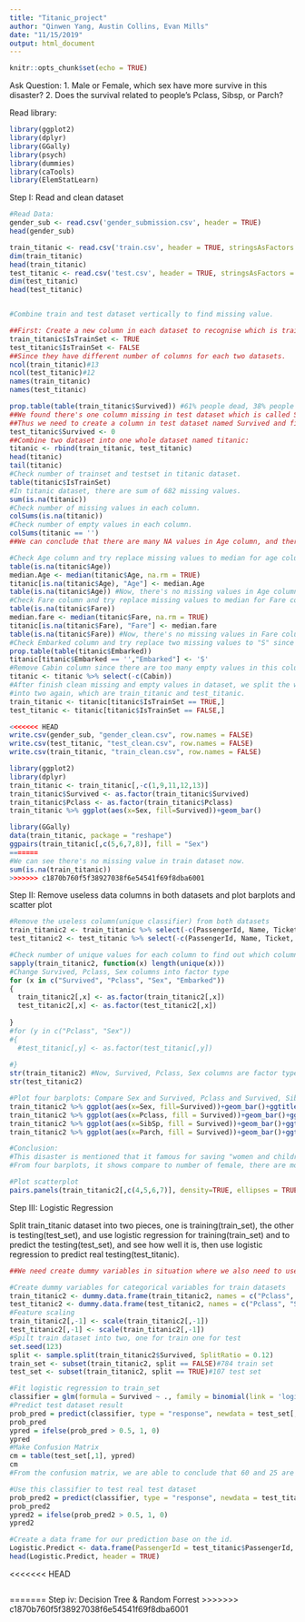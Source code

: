 ```yaml
---
title: "Titanic_project"
author: "Qinwen Yang, Austin Collins, Evan Mills"
date: "11/15/2019"
output: html_document
---
```


```r
knitr::opts_chunk$set(echo = TRUE)
```

Ask Question:
1. Male or Female, which sex have more survive in this disaster?
2. Does the survival related to people's Pclass, Sibsp, or Parch?

Read library:
```r
library(ggplot2)
library(dplyr)
library(GGally)
library(psych)
library(dummies)
library(caTools)
library(ElemStatLearn)

```

Step I: Read and clean dataset
```r
#Read Data:
gender_sub <- read.csv('gender_submission.csv', header = TRUE)
head(gender_sub)

train_titanic <- read.csv('train.csv', header = TRUE, stringsAsFactors = FALSE)
dim(train_titanic)
head(train_titanic)
test_titanic <- read.csv('test.csv', header = TRUE, stringsAsFactors = FALSE)
dim(test_titanic)
head(test_titanic)


#Combine train and test dataset vertically to find missing value.

##First: Create a new column in each dataset to recognise which is trainset, which testset, TRUE means trainset, False means testset.
train_titanic$IsTrainSet <- TRUE
test_titanic$IsTrainSet <- FALSE
##Since they have different number of columns for each two datasets.
ncol(train_titanic)#13
ncol(test_titanic)#12
names(train_titanic)
names(test_titanic)

prop.table(table(train_titanic$Survived)) #61% people dead, 38% people survive
##We found there's one column missing in test dataset which is called Survived. 
##Thus we need to create a column in test dataset named Survived and filled with 0, 0 means we assume all people dead at the beginning, since it shown above that the probability of dead is higher than alive.
test_titanic$Survived <- 0
##Combine two dataset into one whole dataset named titanic:
titanic <- rbind(train_titanic, test_titanic)
head(titanic)
tail(titanic)
#Check number of trainset and testset in titanic dataset.
table(titanic$IsTrainSet)
#In titanic dataset, there are sum of 682 missing values.
sum(is.na(titanic))
#Check number of missing values in each column.
colSums(is.na(titanic))
#Check number of empty values in each column.
colSums(titanic == '')
##We can conclude that there are many NA values in Age column, and there are many empty values in Cabin column. 

#Check Age column and try replace missing values to median for age column
table(is.na(titanic$Age))
median.Age <- median(titanic$Age, na.rm = TRUE)
titanic[is.na(titanic$Age), "Age"] <- median.Age
table(is.na(titanic$Age)) #Now, there's no missing values in Age column
#Check Fare column and try replace missing values to median for Fare column
table(is.na(titanic$Fare))
median.fare <- median(titanic$Fare, na.rm = TRUE)
titanic[is.na(titanic$Fare), "Fare"] <- median.fare
table(is.na(titanic$Fare)) #Now, there's no missing values in Fare column
#Check Embarked column and try replace two missing values to "S" since most values in Embarked is "S"
prop.table(table(titanic$Embarked))
titanic[titanic$Embarked == '',"Embarked"] <- 'S'
#Remove Cabin column since there are too many empty values in this column, thus we can't get any info from this column.
titanic <- titanic %>% select(-c(Cabin))
#After finish clean missing and empty values in dataset, we split the whole titanic dataset
#into two again, which are train_titanic and test_titanic.
train_titanic <- titanic[titanic$IsTrainSet == TRUE,]
test_titanic <- titanic[titanic$IsTrainSet == FALSE,]

<<<<<<< HEAD
write.csv(gender_sub, "gender_clean.csv", row.names = FALSE)
write.csv(test_titanic, "test_clean.csv", row.names = FALSE)
write.csv(train_titanic, "train_clean.csv", row.names = FALSE)

library(ggplot2)
library(dplyr)
train_titanic <- train_titanic[,-c(1,9,11,12,13)]
train_titanic$Survived <- as.factor(train_titanic$Survived)
train_titanic$Pclass <- as.factor(train_titanic$Pclass)
train_titanic %>% ggplot(aes(x=Sex, fill=Survived))+geom_bar()

library(GGally)
data(train_titanic, package = "reshape")
ggpairs(train_titanic[,c(5,6,7,8)], fill = "Sex")
=======
#We can see there's no missing value in train dataset now.
sum(is.na(train_titanic))
>>>>>>> c1870b760f5f38927038f6e54541f69f8dba6001

```

Step II: Remove useless data columns in both datasets and plot barplots and scatter plot
```r
#Remove the useless column(unique classifier) from both datasets
train_titanic2 <- train_titanic %>% select(-c(PassengerId, Name, Ticket, IsTrainSet))
test_titanic2 <- test_titanic %>% select(-c(PassengerId, Name, Ticket, IsTrainSet))

#Check number of unique values for each column to find out which columns are able to convert to factor type
sapply(train_titanic2, function(x) length(unique(x)))
#Change Survived, Pclass, Sex columns into factor type
for (x in c("Survived", "Pclass", "Sex", "Embarked")) 
{   
  train_titanic2[,x] <- as.factor(train_titanic2[,x]) 
  test_titanic2[,x] <- as.factor(test_titanic2[,x]) 
  
}
#for (y in c("Pclass", "Sex"))
#{
  #test_titanic[,y] <- as.factor(test_titanic[,y]) 
  
#}
str(train_titanic2) #Now, Survived, Pclass, Sex columns are factor type.
str(test_titanic2)

#Plot four barplots: Compare Sex and Survived, Pclass and Survived, SibSp and Survived, Parch and Survived.
train_titanic2 %>% ggplot(aes(x=Sex, fill=Survived))+geom_bar()+ggtitle("Survival distribution base on Sex")
train_titanic2 %>% ggplot(aes(x=Pclass, fill = Survived))+geom_bar()+ggtitle("Survival distribution base on Pclass")
train_titanic2 %>% ggplot(aes(x=SibSp, fill = Survived))+geom_bar()+ggtitle("Survival distribution base on SibSp")
train_titanic2 %>% ggplot(aes(x=Parch, fill = Survived))+geom_bar()+ggtitle("Survival distribution base on Parch")

#Conclusion: 
#This disaster is mentioned that it famous for saving "women and children first".
#From four barplots, it shows compare to number of female, there are more male aboard to the titanic; however, most male are dead and most female are survived in this disaster. Upper level(represent Pclass = 1) have more survival. People in the titanic have more chances to survive if they are no or less siblings, parents or children aboard the titanic. 

#Plot scatterplot
pairs.panels(train_titanic2[,c(4,5,6,7)], density=TRUE, ellipses = TRUE)
```

Step III: Logistic Regression

Split train_titanic dataset into two pieces, one is training(train_set), the other is testing(test_set), and use logistic regression for training(train_set) and to predict the testing(test_set), and see how well it is, then use logistic regression to predict real testing(test_titanic).

```r
##We need create dummy variables in situation where we also need to use categorical(factor) variables in analytical methods that require numbers like logistic regression, KNN.

#Create dummy variables for categorical variables for train datasets
train_titanic2 <- dummy.data.frame(train_titanic2, names = c("Pclass", "Sex", "Embarked"), sep = "_")
test_titanic2 <- dummy.data.frame(test_titanic2, names = c("Pclass", "Sex", "Embarked"), sep = "_")
#Feature scaling
train_titanic2[,-1] <- scale(train_titanic2[,-1])
test_titanic2[,-1] <- scale(train_titanic2[,-1])
#Spilt train dataset into two, one for train one for test
set.seed(123)
split <- sample.split(train_titanic2$Survived, SplitRatio = 0.12)
train_set <- subset(train_titanic2, split == FALSE)#784 train set
test_set <- subset(train_titanic2, split == TRUE)#107 test set

#Fit logistic regression to train_set
classifier = glm(formula = Survived ~ ., family = binomial(link = 'logit'), data = train_set )
#Predict test dataset result
prob_pred = predict(classifier, type = "response", newdata = test_set[,-1])
prob_pred
ypred = ifelse(prob_pred > 0.5, 1, 0)
ypred
#Make Confusion Matrix
cm = table(test_set[,1], ypred)
cm
#From the confusion matrix, we are able to conclude that 60 and 25 are the correct prediction, and 8 and 15 are incorrect prediction. The classifier made 60+25 = 85 correct predictions and 16+6=22 incorrect predictions.

#Use this classifier to test real test dataset
prob_pred2 = predict(classifier, type = "response", newdata = test_titanic2[,-1])
prob_pred2
ypred2 = ifelse(prob_pred2 > 0.5, 1, 0)
ypred2

#Create a data frame for our prediction base on the id.
Logistic.Predict <- data.frame(PassengerId = test_titanic$PassengerId, Survived = ypred2)
head(Logistic.Predict, header = TRUE)
```

<<<<<<< HEAD
```r

```

=======
Step iv: Decision Tree & Random Forrest
>>>>>>> c1870b760f5f38927038f6e54541f69f8dba6001
